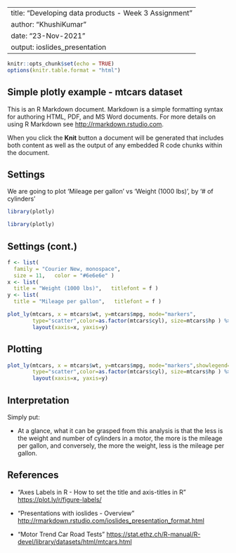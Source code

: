 
  
---
title: "Developing data products - Week 3 Assignment"
author: "KhushiKumar"
date: "23-Nov-2021"
output: ioslides_presentation
---

```r
knitr::opts_chunk$set(echo = TRUE)
options(knitr.table.format = "html") 
```

Simple plotly example - mtcars dataset
----
This is an R Markdown document. 
Markdown is a simple formatting syntax for authoring HTML, PDF, and MS Word documents. For more details on using R Markdown see <http://rmarkdown.rstudio.com>.

When you click the **Knit** button a document will be generated that includes both content as well as the output of any embedded R code chunks within the document. 



Settings
----
We are going to plot 'Mileage per gallon' vs 'Weight (1000 lbs)', by '# of cylinders'
```r
library(plotly)
```
```r
library(plotly)
```

Settings (cont.)
----
```r
f <- list(
  family = "Courier New, monospace",
  size = 11,   color = "#6e6e6e" )
x <- list(
  title = "Weight (1000 lbs)",   titlefont = f )
y <- list(
  title = "Mileage per gallon",   titlefont = f )
```

```r
plot_ly(mtcars, x = mtcars$wt, y=mtcars$mpg, mode="markers", 
        type="scatter",color=as.factor(mtcars$cyl), size=mtcars$hp ) %>%   
        layout(xaxis=x, yaxis=y)
```


Plotting
----
```r
plot_ly(mtcars, x = mtcars$wt, y=mtcars$mpg, mode="markers",showlegend=TRUE, 
        type="scatter",color=as.factor(mtcars$cyl), size=mtcars$hp ) %>%   
        layout(xaxis=x, yaxis=y)
```

Interpretation
----
Simply put: 

- At a glance, what it can be grasped from this analysis is that the less is the weight and number of cylinders in a motor, the more is the mileage per gallon, and conversely, the more the weight, less is the mileage per gallon.

  

References
----

- "Axes Labels in R - How to set the title and axis-titles in R" 
<https://plot.ly/r/figure-labels/>

- "Presentations with ioslides - Overview" 
<http://rmarkdown.rstudio.com/ioslides_presentation_format.html>

- "Motor Trend Car Road Tests" 
<https://stat.ethz.ch/R-manual/R-devel/library/datasets/html/mtcars.html>
